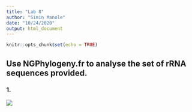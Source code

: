 ```yaml
---
title: "Lab 8"
author: "Simin Manole"
date: "10/24/2020"
output: html_document
---
```


```r
knitr::opts_chunk$set(echo = TRUE)
```

## Use NGPhylogeny.fr to analyse the set of rRNA sequences provided.
### 1. 
![](images/Tree_image.png)